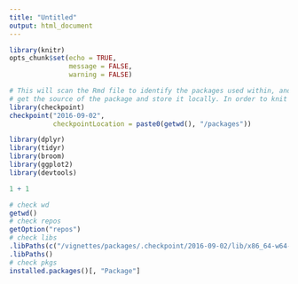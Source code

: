 ```yaml
---
title: "Untitled"
output: html_document
---
```


```r
library(knitr)
opts_chunk$set(echo = TRUE,
               message = FALSE,
               warning = FALSE)
```

```r
# This will scan the Rmd file to identify the packages used within, and 
# get the source of the package and store it locally. In order to knit this doc, I had to install.packages("rmarkdown", repos = "https://cran.revolutionanalytics.com")
library(checkpoint)
checkpoint("2016-09-02", 
           checkpointLocation = paste0(getwd(), "/packages"))
```

```r
library(dplyr)
library(tidyr)
library(broom)
library(ggplot2)
library(devtools)

1 + 1
```

```r
# check wd
getwd()
# check repos
getOption("repos")
# check libs
.libPaths(c("/vignettes/packages/.checkpoint/2016-09-02/lib/x86_64-w64-mingw32/3.3.1", .libPaths()))
.libPaths()
# check pkgs
installed.packages()[, "Package"]
```
